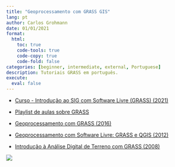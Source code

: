 ```yaml
---
title: "Geoprocessamento com GRASS GIS"
lang: pt
author: Carlos Grohmann
date: 01/01/2021
format: 
  html:
    toc: true
    code-tools: true
    code-copy: true
    code-fold: false
categories: [beginner, intermediate, external, Portuguese]
description: Tutoriais GRASS em português.
execute: 
  eval: false
---
```


* [Curso - Introdução ao SIG com Software Livre (GRASS) (2021)](http://carlosgrohmann.com/downloads/sigcomsl_dados/aula_intro_grass_2021.pdf)

* [Playlist de aulas sobre GRASS](https://www.youtube.com/playlist?list=PL9GztlLGb7RovKMMO2ohYdfxfILXjxwEy)

* [Geoprocessamento com GRASS (2016)](https://figshare.com/articles/Geoprocessamento_com_GRASS-GIS/3502184)

* [Geoprocessamento com Software Livre: GRASS e QGIS (2012)](https://figshare.com/articles/Geoprocessamento_com_Software_Livre_GRASS_GIS_e_QGIS/1004167)

* [Introdução à Análise Digital de Terreno com GRASS (2008)](https://figshare.com/articles/Introdu_o_An_lise_Digital_de_Terreno_com_GRASS_GIS/1004165)

![](images/grohmann_3D.png){.preview-image}
